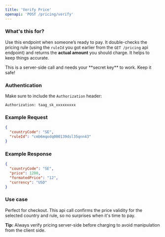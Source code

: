 ```yaml
---
title: 'Verify Price'
openapi: 'POST /pricing/verify'
---
```


### What's this for?
Use this endpoint when someone’s ready to pay. It double-checks the pricing rule (using the `ruleId` you got earlier from the `GET /pricing` api endpoint) and returns the **actual amount** you should charge. It helps to keep things accurate.

<Note>
    This is a server-side call and needs your **secret key** to work. Keep it safe!
</Note>

### Authentication
Make sure to include the `Authorization` header:
```http
Authorization: taag_sk_xxxxxxxxx
```

### Example Request
```json
{
  "countryCode": "SE",
  "ruleId": "cmb6mqodq000139dsl35qnn43"
}
```

### Example Response
```json
{
  "countryCode": "SE",
  "price": 1200,
  "formatedPrice": "12",
  "currency": "USD"
}
```

### Use case
Perfect for checkout. This api call confirms the price validity for the selected country and rule, so no surprises when it's time to pay.

**Tip:** Always verify pricing server-side before charging to avoid manipulation from the client side.
